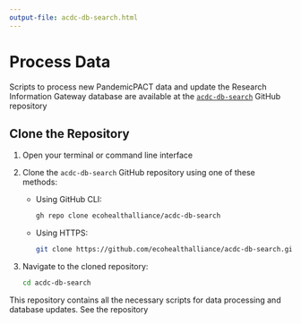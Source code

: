 ```yaml
---
output-file: acdc-db-search.html
---
```


# Process Data {#sec-github-clone}

Scripts to process new PandemicPACT data and update the Research Information Gateway database are available at the [`acdc-db-search`](https://github.com/ecohealthalliance/acdc-db-search) GitHub repository

## Clone the Repository

1. Open your terminal or command line interface
2. Clone the `acdc-db-search` GitHub repository using one of these methods:
   - Using GitHub CLI:
     ```bash
     gh repo clone ecohealthalliance/acdc-db-search
     ```
   - Using HTTPS:
     ```bash
     git clone https://github.com/ecohealthalliance/acdc-db-search.git
     ```
3. Navigate to the cloned repository:
   ```bash
   cd acdc-db-search
   ```

This repository contains all the necessary scripts for data processing and database updates. See the repository 
